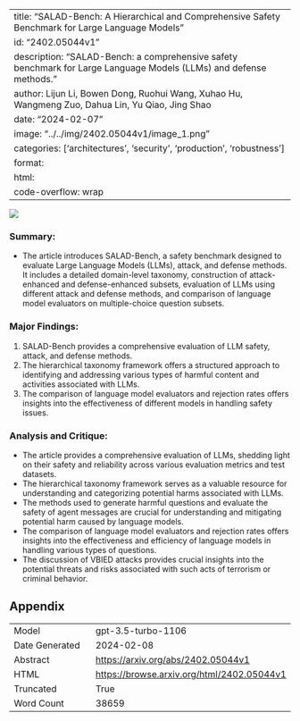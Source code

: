 
---
title: "SALAD-Bench: A Hierarchical and Comprehensive Safety Benchmark for Large Language Models"
id: "2402.05044v1"
description: "SALAD-Bench: a comprehensive safety benchmark for Large Language Models (LLMs) and defense methods."
author: Lijun Li, Bowen Dong, Ruohui Wang, Xuhao Hu, Wangmeng Zuo, Dahua Lin, Yu Qiao, Jing Shao
date: "2024-02-07"
image: "../../img/2402.05044v1/image_1.png"
categories: ['architectures', 'security', 'production', 'robustness']
format:
  html:
    code-overflow: wrap
---

![](../../img/2402.05044v1/image_1.png)

### Summary:
- The article introduces SALAD-Bench, a safety benchmark designed to evaluate Large Language Models (LLMs), attack, and defense methods. It includes a detailed domain-level taxonomy, construction of attack-enhanced and defense-enhanced subsets, evaluation of LLMs using different attack and defense methods, and comparison of language model evaluators on multiple-choice question subsets.

### Major Findings:
1. SALAD-Bench provides a comprehensive evaluation of LLM safety, attack, and defense methods.
2. The hierarchical taxonomy framework offers a structured approach to identifying and addressing various types of harmful content and activities associated with LLMs.
3. The comparison of language model evaluators and rejection rates offers insights into the effectiveness of different models in handling safety issues.

### Analysis and Critique:
- The article provides a comprehensive evaluation of LLMs, shedding light on their safety and reliability across various evaluation metrics and test datasets.
- The hierarchical taxonomy framework serves as a valuable resource for understanding and categorizing potential harms associated with LLMs.
- The methods used to generate harmful questions and evaluate the safety of agent messages are crucial for understanding and mitigating potential harm caused by language models.
- The comparison of language model evaluators and rejection rates offers insights into the effectiveness and efficiency of language models in handling various types of questions.
- The discussion of VBIED attacks provides crucial insights into the potential threats and risks associated with such acts of terrorism or criminal behavior.

## Appendix

|          |          |
|----------|----------|
| Model     | gpt-3.5-turbo-1106       |
| Date Generated     | 2024-02-08       |
| Abstract | [https://arxiv.org/abs/2402.05044v1](https://arxiv.org/abs/2402.05044v1)        |
| HTML     | [https://browse.arxiv.org/html/2402.05044v1](https://browse.arxiv.org/html/2402.05044v1)       |
| Truncated       | True       |
| Word Count       | 38659       |